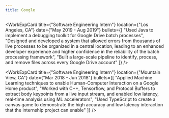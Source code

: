 ```yaml
---
title: Google 
--- 
```


<WorkExpCard 
    title={"Software Engineering Intern"}
    location={"Los Angeles, CA"}
    date={"May 2019 - Aug 2019"}
    bullets={[
        "Used Java to implement a debugging toolkit for Google Drive batch processes",
        "Designed and developed a system that allowed errors from thousands of live processes to be organized in a central location, leading to an enhanced developer experience and higher confidence in the reliability of the batch processing framework",
        "Built a large-scale pipeline to identify, process, and remove files across every Google Drive account"
    ]}
/>


<WorkExpCard 
    title={"Software Engineering Intern"}
    location={"Mountain View, CA"}
    date={"Mar 2018 - Jun 2018"}
    bullets={[
        "Applied Machine Learning techniques to enable Human-Computer Interaction on a Google Home product",
        "Worked with C++, Tensorflow, and Protocol Buffers to extract body keypoints from a live input stream, and enabled low latency, real-time analysis using ML accelerators",
        "Used TypeScript to create a canvas game to demonstrate the high accuracy and low latency interaction that the internship project can enable"
    ]}
/>